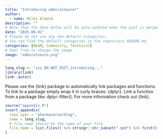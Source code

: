 ```yaml
---
title: "Introducing admiralneuro!"
author:
  - name: Miles Almond
description: ""
# Note that the date below will be auto-updated when the post is merged.
date: "2025-09-01"
# Please do not use any non-default categories.
# You can find the default categories in the repository README.md
categories: [ADaM, Community, Technical]
# Feel free to change the image
image: "admiralneuro.png"
---
```


<!--------------- typical setup ----------------->

```r
long_slug <- "zzz_DO_NOT_EDIT_introducing..."
library(link)
link::auto()
```

<!--------------- post begins here ----------------->

Please use the {link} package to automatically link packages and functions.
To link to a package simply wrap it in curly braces: {dplyr}.
Link a function from a package like: dplyr::filter().
For more information check out {link}.

<!--------------- appendices go here ----------------->

```r
source("appendix.R")
insert_appendix(
  repo_spec = "pharmaverse/blog",
  name = long_slug,
  # file_name should be the name of your file
  file_name = list.files() %>% stringr::str_subset(".qmd") %>% first()
)
```
